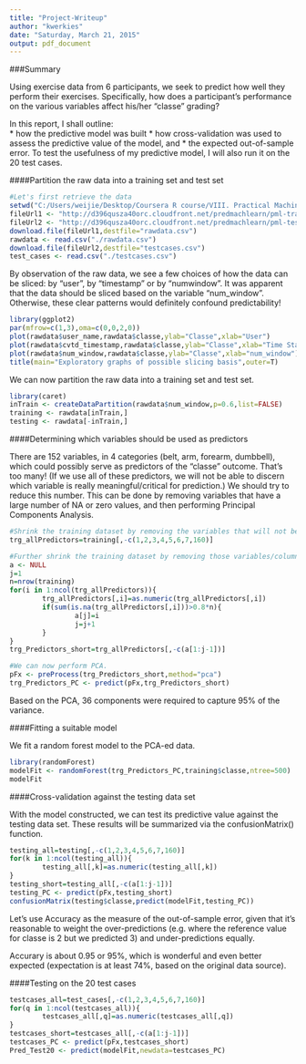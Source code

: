 ```yaml
---
title: "Project-Writeup"
author: "kwerkies"
date: "Saturday, March 21, 2015"
output: pdf_document
---
```


###Summary

Using exercise data from 6 participants, we seek to predict how well they perform their exercises. Specifically, how does a participant's performance on the various variables affect his/her "classe" grading? 

In this report, I shall outline:   
* how the predictive model was built
* how cross-validation was used to assess the predictive value of the model, and
* the expected out-of-sample error.
To test the usefulness of my predictive model, I will also run it on the 20 test cases.

####Partition the raw data into a training set and test set
```r
#Let's first retrieve the data
setwd("C:/Users/weijie/Desktop/Coursera R course/VIII. Practical Machine Learning")
fileUrl1 <- "http://d396qusza40orc.cloudfront.net/predmachlearn/pml-training.csv"
fileUrl2 <- "http://d396qusza40orc.cloudfront.net/predmachlearn/pml-testing.csv"
download.file(fileUrl1,destfile="rawdata.csv")
rawdata <- read.csv("./rawdata.csv")
download.file(fileUrl2,destfile="testcases.csv")
test_cases <- read.csv("./testcases.csv")
```

By observation of the raw data, we see a few choices of how the data can be sliced: by "user", by "timestamp" or by "numwindow". It was apparent that the data should be sliced based on the variable "num_window". Otherwise, these clear patterns would definitely confound predictability!

```r
library(ggplot2)
par(mfrow=c(1,3),oma=c(0,0,2,0))
plot(rawdata$user_name,rawdata$classe,ylab="Classe",xlab="User")
plot(rawdata$cvtd_timestamp,rawdata$classe,ylab="Classe",xlab="Time Stamp")
plot(rawdata$num_window,rawdata$classe,ylab="Classe",xlab="num_window")
title(main="Exploratory graphs of possible slicing basis",outer=T)
```

We can now partition the raw data into a training set and test set.

```r
library(caret)
inTrain <- createDataPartition(rawdata$num_window,p=0.6,list=FALSE)
training <- rawdata[inTrain,]
testing <- rawdata[-inTrain,]
```


####Determining which variables should be used as predictors

There are 152 variables, in 4 categories (belt, arm, forearm, dumbbell), which could possibly serve as predictors of the "classe" outcome. That's too many! (If we use all of these predictors, we will not be able to discern which variable is really meaningful/critical for prediction.) We should try to reduce this number. This can be done by removing variables that have a large number of NA or zero values, and then performing Principal Components Analysis.

```r
#Shrink the training dataset by removing the variables that will not be used as predictors. These include the variables "username", "timestamp", "new_window", and "num_window".
trg_allPredictors=training[,-c(1,2,3,4,5,6,7,160)]

#Further shrink the training dataset by removing those variables/columns that contain a large number of NA or zero values. We define "large" as 80% or more.
a <- NULL
j=1
n=nrow(training)
for(i in 1:ncol(trg_allPredictors)){
        trg_allPredictors[,i]=as.numeric(trg_allPredictors[,i])
        if(sum(is.na(trg_allPredictors[,i]))>0.8*n){
                a[j]=i
                j=j+1
        }
}
trg_Predictors_short=trg_allPredictors[,-c(a[1:j-1])]

#We can now perform PCA.
pFx <- preProcess(trg_Predictors_short,method="pca")
trg_Predictors_PC <- predict(pFx,trg_Predictors_short)
```

Based on the PCA, 36 components were required to capture 95% of the variance.


####Fitting a suitable model

We fit a random forest model to the PCA-ed data.

```r
library(randomForest)
modelFit <- randomForest(trg_Predictors_PC,training$classe,ntree=500)
modelFit
```


####Cross-validation against the testing data set

With the model constructed, we can test its predictive value against the testing data set. These results will be summarized via the confusionMatrix() function.

```r
testing_all=testing[,-c(1,2,3,4,5,6,7,160)]
for(k in 1:ncol(testing_all)){
        testing_all[,k]=as.numeric(testing_all[,k])
}
testing_short=testing_all[,-c(a[1:j-1])]
testing_PC <- predict(pFx,testing_short)
confusionMatrix(testing$classe,predict(modelFit,testing_PC))
```

Let's use Accuracy as the measure of the out-of-sample error, given that it's reasonable to weight the over-predictions (e.g. where the reference value for classe is 2 but we predicted 3) and under-predictions equally.

Accurary is about 0.95 or 95%, which is wonderful and even better expected (expectation is at least 74%, based on the original data source).


####Testing on the 20 test cases
```r
testcases_all=test_cases[,-c(1,2,3,4,5,6,7,160)]
for(q in 1:ncol(testcases_all)){
        testcases_all[,q]=as.numeric(testcases_all[,q])
}
testcases_short=testcases_all[,-c(a[1:j-1])]
testcases_PC <- predict(pFx,testcases_short)
Pred_Test20 <- predict(modelFit,newdata=testcases_PC)
```